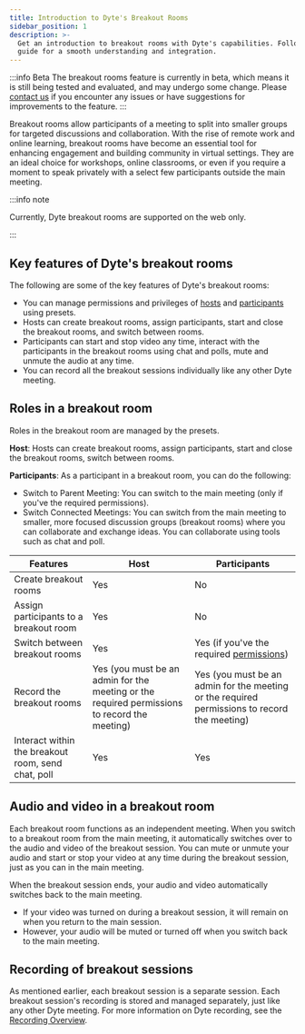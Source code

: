 ```yaml
---
title: Introduction to Dyte's Breakout Rooms
sidebar_position: 1
description: >-
  Get an introduction to breakout rooms with Dyte's capabilities. Follow our
  guide for a smooth understanding and integration.
---
```


:::info Beta
The breakout rooms feature is currently in beta, which means it is still being tested and evaluated, and may undergo some change. Please [contact us](https://dyte.io/contact) if you encounter any issues or have suggestions for improvements to the feature.
:::

Breakout rooms allow participants of a meeting to split into smaller groups for targeted discussions and collaboration. With the rise of remote work and online learning, breakout rooms have become an essential tool for enhancing engagement and building community in virtual settings. They are an ideal choice for workshops, online classrooms, or even if you require a moment to speak privately with a select few participants outside the main meeting.

:::info note

Currently, Dyte breakout rooms are supported on the web only.

:::

## Key features of Dyte's breakout rooms

The following are some of the key features of Dyte's breakout rooms:

- You can manage permissions and privileges of [hosts](/guides/capabilities/breakoutroom/create-breakout-rooms#hosts) and [participants](/guides/capabilities/breakoutroom/create-breakout-rooms#participants) using presets.
- Hosts can create breakout rooms, assign participants, start and close the breakout rooms, and switch between rooms.
- Participants can start and stop video any time, interact with the participants in the breakout rooms using chat and polls, mute and unmute the audio at any time.
- You can record all the breakout sessions individually like any other Dyte meeting.

## Roles in a breakout room

Roles in the breakout room are managed by the presets.

**Host**: Hosts can create breakout rooms, assign participants, start and close the breakout rooms, switch between rooms.

**Participants**: As a participant in a breakout room, you can do the following:

- Switch to Parent Meeting: You can switch to the main meeting (only if you've the required permissions).
- Switch Connected Meetings: You can switch from the main meeting to smaller, more focused discussion groups (breakout rooms) where you can collaborate and exchange ideas. You can collaborate using tools such as chat and poll.

| **Features**                                       | **Host**                                                                                     | **Participants**                                                                                                 |
| -------------------------------------------------- | -------------------------------------------------------------------------------------------- | ---------------------------------------------------------------------------------------------------------------- |
| Create breakout rooms                              | Yes                                                                                          | No                                                                                                               |
| Assign participants to a breakout room             | Yes                                                                                          | No                                                                                                               |
| Switch between breakout rooms                      | Yes                                                                                          | Yes (if you've the required [permissions](/guides/capabilities/breakoutroom/create-breakout-rooms#participants)) |
| Record the breakout rooms                          | Yes (you must be an admin for the meeting or the required permissions to record the meeting) | Yes (you must be an admin for the meeting or the required permissions to record the meeting)                     |
| Interact within the breakout room, send chat, poll | Yes                                                                                          | Yes                                                                                                              |

## Audio and video in a breakout room

Each breakout room functions as an independent meeting. When you switch to a breakout room from the main meeting, it automatically switches over to the audio and video of the breakout session. You can mute or unmute your audio and start or stop your video at any time during the breakout session, just as you can in the main meeting.

When the breakout session ends, your audio and video automatically switches back to the main meeting.

- If your video was turned on during a breakout session, it will remain on when you return to the main session.
- However, your audio will be muted or turned off when you switch back to the main meeting.

## Recording of breakout sessions

As mentioned earlier, each breakout session is a separate session. Each breakout session's recording is stored and managed separately, just like any other Dyte meeting. For more information on Dyte recording, see the [Recording Overview](/guides/capabilities/recording/recording-overview).

<head>
  <title>Introduction to Dyte's Breakout Rooms Guide</title>
  <meta
    name="description"
    content="Get an introduction to breakout rooms with Dyte's capabilities. Follow our guide for a smooth understanding and integration."
  />
</head>
